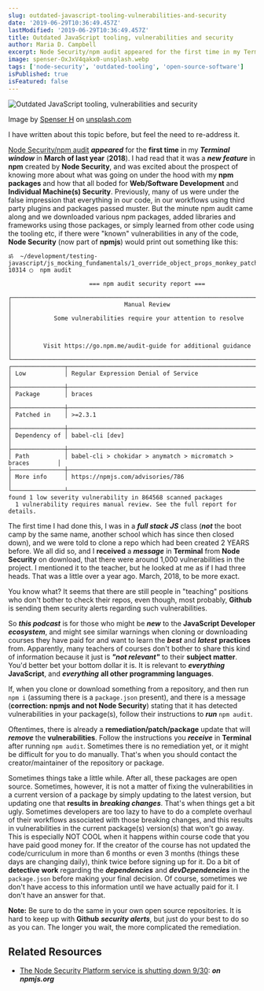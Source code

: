 ```yaml
---
slug: outdated-javascript-tooling-vulnerabilities-and-security
date: '2019-06-29T10:36:49.457Z'
lastModified: '2019-06-29T10:36:49.457Z'
title: Outdated JavaScript tooling, vulnerabilities and security
author: Maria D. Campbell
excerpt: Node Security/npm audit appeared for the first time in my Terminal window in March of last year (2018).
image: spenser-OxJxV4qakx0-unsplash.webp
tags: ['node-security', 'outdated-tooling', 'open-source-software']
isPublished: true
isFeatured: false
---
```


![Outdated JavaScript tooling, vulnerabilities and security](spenser-OxJxV4qakx0-unsplash.webp)

Image by [Spenser H](https://unsplash.com/@spenserh) on [unsplash.com](https://unsplash.com/photos/OxJxV4qakx0)

I have written about this topic before, but feel the need to
re-address it.

[Node Security/npm audit](https://blog.npmjs.org/post/175511531085/the-node-security-platform-service-is-shutting) **_appeared_** for the **first time** in my **_Terminal window_** in **March of last year** (**2018**). I had read that it was a **_new feature_** in **npm**
created by **Node Security**, and was excited about the prospect of knowing more about what was going on under the hood with my **npm packages** and how that all boded for **Web/Software Development** and **Individual Machine(s) Security**. Previously, many of us were under the false impression that everything in our code, in our workflows using third party plugins and packages passed muster. But the minute npm audit came along and we downloaded various npm packages, added libraries and frameworks using those packages, or simply learned from other code using the tooling etc, if there were "known" vulnerabilities in any of the code, **Node Security** (now part of **npmjs**) would print out something like this:

```shell
ॐ  ~/development/testing-javascript/js_mocking_fundamentals/1_override_object_props_monkey_patching_js:
10314 ◯  npm audit

                       === npm audit security report ===

┌──────────────────────────────────────────────────────────────────────────────┐
│                                Manual Review                                 │
│            Some vulnerabilities require your attention to resolve            │
│                                                                              │
│         Visit https://go.npm.me/audit-guide for additional guidance          │
└──────────────────────────────────────────────────────────────────────────────┘
┌───────────────┬──────────────────────────────────────────────────────────────┐
│ Low           │ Regular Expression Denial of Service                         │
├───────────────┼──────────────────────────────────────────────────────────────┤
│ Package       │ braces                                                       │
├───────────────┼──────────────────────────────────────────────────────────────┤
│ Patched in    │ >=2.3.1                                                      │
├───────────────┼──────────────────────────────────────────────────────────────┤
│ Dependency of │ babel-cli [dev]                                              │
├───────────────┼──────────────────────────────────────────────────────────────┤
│ Path          │ babel-cli > chokidar > anymatch > micromatch > braces        │
├───────────────┼──────────────────────────────────────────────────────────────┤
│ More info     │ https://npmjs.com/advisories/786                             │
└───────────────┴──────────────────────────────────────────────────────────────┘
found 1 low severity vulnerability in 864568 scanned packages
  1 vulnerability requires manual review. See the full report for details.
```

The first time I had done this, I was in a **_full stack JS_** class (**_not_** the boot camp by the same name, another school which has since then closed down), and we were told to clone a repo which had been created 2 YEARS before. We all did so, and I **received** a **_message_** in **Terminal** from **Node Security** on download, that there were around 1,000 vulnerabilities in the project. I mentioned it to the teacher, but he looked at me as if I had three heads. That was a little over a year ago. March, 2018, to be more exact.

You know what? It seems that there are still people in "teaching" positions who don't bother to check their repos, even though, most probably, **Github** is sending them security alerts regarding such vulnerabilities.

So **_this podcast_** is for those who might be **_new_** to the **JavaScript Developer** **_ecosystem_**, and might see similar warnings when cloning or downloading courses they have paid for and want to learn the **_best_** and **_latest_** **practices** from. Apparently, many teachers of courses don't bother to share this kind of information because it just is **_"not relevant"_** to their **subject matter**. You'd better bet your bottom dollar it is. It is relevant to **_everything_** **JavaScript**, and **_everything_** **all other programming languages**.

If, when you clone or download something from a repository, and then run `npm i` (assuming there is a `package.json` present), and there is a message
(**correction: npmjs and not Node Security**) stating that it has detected
vulnerabilities in your package(s), follow their instructions to **_run_**
`npm audit`.

Oftentimes, there is already a **remediation/patch/package** update that will **_remove_** the **vulnerabilities**. Follow the instructions you **_receive_** in **Terminal** after running `npm audit`. Sometimes there is no remediation yet, or it might be difficult for you to do manually. That's when you should contact the creator/maintainer of the repository or package.

Sometimes things take a little while. After all, these packages are open source. Sometimes, however, it is not a matter of fixing the vulnerabilities in a current version of a package by simply updating to the latest version, but updating one that **results in** **_breaking changes_**. That's when things get a bit ugly. Sometimes developers are too lazy to have to do a complete overhaul of their workflows associated with those breaking changes, and this results in vulnerabilities in the current package(s) version(s) that won't go away. This is especially NOT COOL when it happens within course code that you have paid good money for. If the creator of the course has not updated the code/curriculum in more than 6 months or even 3 months (things these days are changing daily),
think twice before signing up for it. Do a bit of **detective work** regarding the **_dependencies_** and **_devDependencies_** in the `package.json` before making your final decision. Of course, sometimes we don't have access to this information until we have actually paid for it. I don't have an answer for that.

**Note:** Be sure to do the same in your own open source repositories. It is
hard to keep up with **Github** **_security alerts_**, but just do your best to do so as you can. The longer you wait, the more complicated the remediation.

## Related Resources

-   [The Node Security Platform service is shutting down 9/30](https://blog.npmjs.org/post/175511531085/the-node-security-platform-service-is-shutting): ***on npmjs.org***